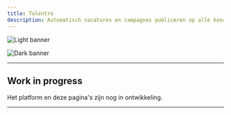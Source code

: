 ```yaml
---
title: Talentro
description: Automatisch vacatures en campagnes publiceren op alle kanalen, predictive recruitment, AI optimalizatie tools, strategische automatiseringen, uitgebreide inzichten en meer. Allemaal op één platform.
---
```


<img
    className="block dark:hidden"
    src="/images/banner-light.svg"
    alt="Light banner"
/>

<img
    className="hidden dark:block"
    src="/images/banner-dark.svg"
    alt="Dark banner"
/>

---

## Work in progress

Het platform en deze pagina's zijn nog in ontwikkeling.

---